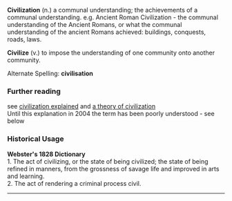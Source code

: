 <b>Civilization</b> (n.) a communal understanding; the achievements of a communal understanding.  e.g. Ancient Roman Civilization - the communal understanding of the Ancient Romans, or what the communal understanding  of the ancient Romans achieved: buildings, conquests, roads, laws.  

<b>Civilize</b> (v.) to impose the understanding of one community onto another community.
 
Alternate Spelling: '''civilisation'''
 

=== Further reading ===
see [http://www.ourcivilisation.com/define.htm civilization explained]
and [http://www.ourcivilisation.com/theory.htm a theory of civilization]<br>
Until this explanation  in 2004 the term has been poorly understood -  see below
=== Historical Usage ===

<b>Webster's 1828 Dictionary</b><br>1. The act of civilizing, or the state of being civilized; the state of being refined in manners, from the grossness of savage life and improved in arts and learning.<br>2. The act of rendering a criminal process civil.
----